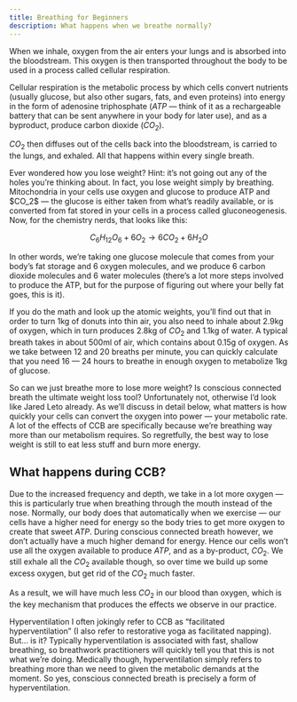 ```yaml
---
title: Breathing for Beginners
description: What happens when we breathe normally?
---
```


When we inhale, oxygen from the air enters your lungs and is absorbed into the bloodstream. This oxygen is then transported throughout the body to be used in a process called cellular respiration.

Cellular respiration is the metabolic process by which cells convert nutrients (usually glucose, but also other sugars, fats, and even proteins) into energy in the form of adenosine triphosphate ($ATP$ — think of it as a rechargeable battery that can be sent anywhere in your body for later use), and as a byproduct, produce carbon dioxide ($CO_2$).

$CO_2$ then diffuses out of the cells back into the bloodstream, is carried to the lungs, and exhaled. All that happens within every single breath.

<Accordion title="Bonus: The Breathing Diet" icon="lightbulb" description="Ever wondered how you lose weight?">
Ever wondered how you lose weight? Hint: it’s not going out any of the holes you’re thinking about. In fact, you lose weight simply by breathing.  Mitochondria in your cells use oxygen and glucose to produce ATP and $CO_2$ — the glucose is either taken from what’s readily available, or is converted from fat stored in your cells in a process called gluconeogenesis. Now, for the chemistry nerds, that looks like this:

$$C_6H_{12}O_6 + 6O_2  → 6CO_2 + 6H_2O$$

​In other words, we’re taking one glucose molecule that comes from your body’s fat storage and 6 oxygen molecules, and we produce 6 carbon dioxide molecules and 6 water molecules (there’s a lot more steps involved to produce the ATP, but for the purpose of figuring out where your belly fat goes, this is it).

If you do the math and look up the atomic weights, you’ll find out that in order to turn 1kg of donuts into thin air, you also need to inhale about 2.9kg of oxygen, which in turn produces 2.8kg of $CO_2$ and 1.1kg of water. A typical breath takes in about 500ml of air, which contains about 0.15g of oxygen. As we take between 12 and 20 breaths per minute, you can quickly calculate that you need 16 — 24 hours to breathe in enough oxygen to metabolize 1kg of glucose.

So can we just breathe more to lose more weight? Is conscious connected breath the ultimate weight loss tool? Unfortunately not, otherwise I’d look like Jared Leto already. As we’ll discuss in detail below, what matters is how quickly your cells can convert the oxygen into power — your metabolic rate. A lot of the effects of CCB are specifically because we’re breathing way more than our metabolism requires. So regretfully, the best way to lose weight is still to eat less stuff and burn more energy.
</Accordion>


## What happens during CCB?

Due to the increased frequency and depth, we take in a lot more oxygen — this is particularly true when breathing through the mouth instead of the nose. Normally, our body does that automatically when we exercise — our cells have a higher need for energy so the body tries to get more oxygen to create that sweet $ATP$. During conscious connected breath however, we don’t actually have a much higher demand for energy. Hence our cells won’t use all the oxygen available to produce $ATP$, and as a by-product, $CO_2$. We still exhale all the $CO_2$ available though, so over time we build up some excess oxygen, but get rid of the $CO_2$ much faster.

As a result, we will have much less $CO_2$ in our blood than oxygen, which is the key mechanism that produces the effects we observe in our practice.

<Accordion title="Bonus: Hyperventilation" icon="lightbulb">
Hyperventilation
I often jokingly refer to CCB as “facilitated hyperventilation” (I also refer to restorative yoga as facilitated napping). But… is it? Typically hyperventilation is associated with fast, shallow breathing, so breathwork practitioners will quickly tell you that this is not what we’re doing. Medically though, hyperventilation simply refers to breathing more than we need to given the metabolic demands at the moment. So yes, conscious connected breath is precisely a form of hyperventilation.

</Accordion>